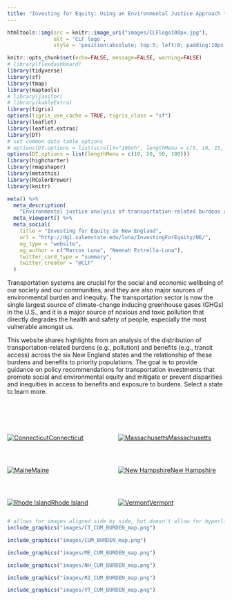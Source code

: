 ```yaml
---
title: "Investing for Equity: Using an Environmental Justice Approach to Guide Transportation and Climate Investments Interactive Tool"
---
```


<style type="text/css">
.main-container {
  max-width: 60%;
  margin-left: auto;
  margin-right: auto;
  div.info.legend.leaflet-control br {clear: both;}
}
</style>

```r
htmltools::img(src = knitr::image_uri("images/CLFlogo100px.jpg"), 
               alt = 'CLF logo', 
               style = 'position:absolute; top:5; left:0; padding:10px;')
```

```r
knitr::opts_chunk$set(echo=FALSE, message=FALSE, warning=FALSE)
# library(flexdashboard)
library(tidyverse)
library(sf)
library(tmap)
library(maptools)
# library(janitor)
# library(kableExtra)
library(tigris)
options(tigris_use_cache = TRUE, tigris_class = "sf")
library(leaflet)
library(leaflet.extras)
library(DT)
# set common data table options
# options(DT.options = list(scrollY="100vh", lengthMenu = c(5, 10, 15, 20)))
options(DT.options = list(lengthMenu = c(10, 20, 50, 100)))
library(highcharter)
library(rmapshaper)
library(metathis)
library(RColorBrewer)
library(knitr)

meta() %>%
  meta_description(
    "Environmental justice analysis of transportation-related burdens and benefits across New England") %>% 
  meta_viewport() %>% 
  meta_social(
    title = "Investing for Equity in New England",
    url = "http://dgl.salemstate.edu/luna/InvestingForEquity/NE/",
    og_type = "website",
    og_author = c("Marcos Luna", "Neenah Estrella-Luna"),
    twitter_card_type = "summary",
    twitter_creator = "@CLF"
  )
```

Transportation systems are crucial for the social and economic wellbeing of our society and our communities, and they are also major sources of environmental burden and inequity. The transportation sector is now the single largest source of climate-change inducing greenhouse gases (GHGs) in the U.S., and it is a major source of noxious and toxic pollution that directly degrades the health and safety of people, especially the most vulnerable amongst us. 

This website shares highlights from an analysis of the distribution of transportation-related burdens (e.g., pollution) and benefits (e.g., transit access) across the six New England states and the relationship of these burdens and benefits to priority populations. The goal is to provide guidance on policy recommendations for transportation investments that promote social and environmental equity and mitigate or prevent disparities and inequities in access to benefits and exposure to burdens. Select a state to learn more.

<br>

<br>

:::: {style="display: grid; grid-template-columns: 1fr 1fr; grid-column-gap: 10px; grid-template-rows: auto; grid-row-gap: 30px; "}

::: {}

[![Connecticut](images/CT_CUM_BURDEN_map.png)Connecticut](http://dgl.salemstate.edu/luna/InvestingForEquity/CT/)

:::

::: {}

[![Massachusetts](images/CUM_BURDEN_map.png)Massachusetts](http://dgl.salemstate.edu/luna/InvestingForEquity/MA/)

:::

::: {}

[![Maine](images/ME_CUM_BURDEN_map.png)Maine](http://dgl.salemstate.edu/luna/InvestingForEquity/ME/)

:::

::: {}

[![New Hampshire](images/NH_CUM_BURDEN_map.png)New Hampshire](http://dgl.salemstate.edu/luna/InvestingForEquity/NH/)

:::

::: {}

[![Rhode Island](images/RI_CUM_BURDEN_map.png)Rhode Island](http://dgl.salemstate.edu/luna/InvestingForEquity/RI/)

:::

::: {}

[![Vermont](images/VT_CUM_BURDEN_map.png)Vermont](http://dgl.salemstate.edu/luna/InvestingForEquity/VT/)

:::

::::

```r
# allows for images aligned side by side, but doesn't allow for hyperlinks
include_graphics("images/CT_CUM_BURDEN_map.png")

include_graphics("images/CUM_BURDEN_map.png")
```

```r
include_graphics("images/ME_CUM_BURDEN_map.png")

include_graphics("images/NH_CUM_BURDEN_map.png")
```

```r
include_graphics("images/RI_CUM_BURDEN_map.png")

include_graphics("images/VT_CUM_BURDEN_map.png")
```

